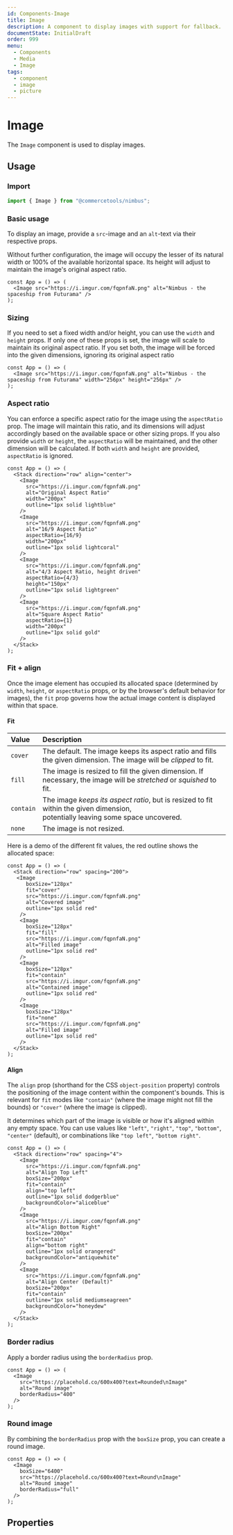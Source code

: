 ```yaml
---
id: Components-Image
title: Image
description: A component to display images with support for fallback.
documentState: InitialDraft
order: 999
menu:
  - Components
  - Media
  - Image
tags:
  - component
  - image
  - picture
---
```


# Image

The `Image` component is used to display images.



## Usage

### Import

```jsx
import { Image } from "@commercetools/nimbus";
```

### Basic usage

To display an image, provide a `src`-image and an `alt`-text via their respective props.

Without further configuration, the image will occupy the lesser of its natural width or 100% of the available horizontal space.
Its height will adjust to maintain the image's original aspect ratio.

```jsx-live
const App = () => (
  <Image src="https://i.imgur.com/fqpnfaN.png" alt="Nimbus - the spaceship from Futurama" />
);
```

### Sizing

If you need to set a fixed width and/or height, you can use the `width` and `height` props.
If only one of these props is set, the image will scale to maintain its original aspect ratio.
If you set both, the image will be forced into the given dimensions, ignoring its original aspect ratio

```jsx-live
const App = () => (
  <Image src="https://i.imgur.com/fqpnfaN.png" alt="Nimbus - the spaceship from Futurama" width="256px" height="256px" />
);
```

### Aspect ratio

You can enforce a specific aspect ratio for the image using the `aspectRatio` prop.
The image will maintain this ratio, and its dimensions will adjust accordingly based on the available space or other sizing props.
If you also provide `width` or `height`, the `aspectRatio` will be maintained, and the other dimension will be calculated.
If both `width` and `height` are provided, `aspectRatio` is ignored.

```jsx-live
const App = () => (
  <Stack direction="row" align="center">
    <Image
      src="https://i.imgur.com/fqpnfaN.png"
      alt="Original Aspect Ratio"
      width="200px"
      outline="1px solid lightblue"
    />
    <Image
      src="https://i.imgur.com/fqpnfaN.png"
      alt="16/9 Aspect Ratio"
      aspectRatio={16/9}
      width="200px"
      outline="1px solid lightcoral"
    />
    <Image
      src="https://i.imgur.com/fqpnfaN.png"
      alt="4/3 Aspect Ratio, height driven"
      aspectRatio={4/3}
      height="150px"
      outline="1px solid lightgreen"
    />
    <Image
      src="https://i.imgur.com/fqpnfaN.png"
      alt="Square Aspect Ratio"
      aspectRatio={1}
      width="200px"
      outline="1px solid gold"
    />
  </Stack>
);
```

### Fit + align

Once the image element has occupied its allocated space (determined by `width`, `height`, or `aspectRatio` props, or by the browser's default behavior for images),
the `fit` prop governs how the actual image content is displayed within that space.

#### Fit

| Value     | Description                                                                                                                          |
| :-------- | :----------------------------------------------------------------------------------------------------------------------------------- |
| `cover`   | The default. The image keeps its aspect ratio and fills the given dimension. The image will be _clipped_ to fit.                     |
| `fill`    | The image is resized to fill the given dimension. If necessary, the image will be _stretched_ or _squished_ to fit.                  |
| `contain` | The image _keeps its aspect ratio_, but is resized to fit within the given dimension,<br/> potentially leaving some space uncovered. |
| `none`    | The image is not resized.                                                                                                            |

Here is a demo of the different fit values, the red outline shows the allocated space:

```jsx-live
const App = () => (
  <Stack direction="row" spacing="200">
   <Image
      boxSize="128px"
      fit="cover"
      src="https://i.imgur.com/fqpnfaN.png"
      alt="Covered image"
      outline="1px solid red"
    />
    <Image
      boxSize="128px"
      fit="fill"
      src="https://i.imgur.com/fqpnfaN.png"
      alt="Filled image"
      outline="1px solid red"
    />
    <Image
      boxSize="128px"
      fit="contain"
      src="https://i.imgur.com/fqpnfaN.png"
      alt="Contained image"
      outline="1px solid red"
    />    
    <Image
      boxSize="128px"
      fit="none"
      src="https://i.imgur.com/fqpnfaN.png"
      alt="Filled image"
      outline="1px solid red"
    />
  </Stack>
);
```

#### Align

The `align` prop (shorthand for the CSS `object-position` property) controls the positioning of the image content within the component's bounds.
This is relevant for `fit` modes like `"contain"` (where the image might not fill the bounds) or `"cover"` (where the image is clipped).

It determines which part of the image is visible or how it's aligned within any empty space.
You can use values like `"left"`, `"right"`, `"top"`, `"bottom"`, `"center"` (default), or combinations like `"top left"`, `"bottom right"`.

```jsx-live
const App = () => (
  <Stack direction="row" spacing="4">
    <Image
      src="https://i.imgur.com/fqpnfaN.png"
      alt="Align Top Left"
      boxSize="200px"
      fit="contain"
      align="top left"
      outline="1px solid dodgerblue"
      backgroundColor="aliceblue"
    />
    <Image
      src="https://i.imgur.com/fqpnfaN.png"
      alt="Align Bottom Right"
      boxSize="200px"
      fit="contain"
      align="bottom right"
      outline="1px solid orangered"
      backgroundColor="antiquewhite"
    />
    <Image
      src="https://i.imgur.com/fqpnfaN.png"
      alt="Align Center (Default)"
      boxSize="200px"
      fit="contain"
      outline="1px solid mediumseagreen"
      backgroundColor="honeydew"
    />
  </Stack>
);
```

### Border radius

Apply a border radius using the `borderRadius` prop.

```jsx-live
const App = () => (
  <Image
    src="https://placehold.co/600x400?text=Rounded\nImage"
    alt="Round image"
    borderRadius="400"
  />
);
```

### Round image

By combining the `borderRadius` prop with the `boxSize` prop, you can create a round image.

```jsx-live
const App = () => (
  <Image
    boxSize="6400"
    src="https://placehold.co/600x400?text=Round\nImage"
    alt="Round image"
    borderRadius="full"
  />
);
```
## Properties

<GroupedPropsTable componentName="Image"/>
